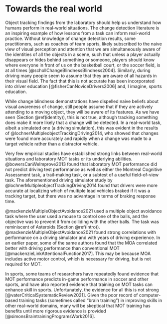 # Towards the real world

Object tracking findings from the laboratory should help us understand how humans perform in real-world situations. The change detection literature is an inspiring example of how lessons from a task can inform real-world practice. Without knowledge of change detection results, some practitioners, such as coaches of team sports, likely subscribed to the naive view of visual perception and attention that we are simultaneously aware of the identities of all the objects in a scene, such that unless a player actually disappears or hides behind something or someone, players should know where everyone in front of us on the basketball court, or the soccer field, is at all times [@schollChangeBlindnessBlindness2004]. Similarly, during driving many people seem to assume that they are aware of all hazards in their visual field. The fact that this is not accurate has been incorporated into driver education [@fisherCanNoviceDrivers2006] and, I imagine, sports education.

While change blindness demonstrations have dispelled naive beliefs about visual awareness of change, still people assume that if they are actively attending to a moving object, they will be aware of its features. As we have seen (Section \@ref(identity)), this is not true, although tracking something does make it more likely that a change will be detected. In a real-world task, albeit a simulated one (a driving simulation), this was evident in the results of @lochnerMultipleobjectTrackingDriving2014, who showed that changes were found more accurately and rapidly when a change was made to a target vehicle rather than a distractor vehicle.

Very few empirical studies have established strong links between real-world situations and laboratory MOT tasks or its underlying abilities. @bowersCanWeImprove2013 found that laboratory MOT performance did not predict driving test performance as well as either the Montreal Cognitive Assessment task, a trail-making task, or a subtest of a useful field-of-view task. The aforementioned driving simulator study by @lochnerMultipleobjectTrackingDriving2014 found that drivers were more accurate at localizing which of multiple lead vehicles braked if it was a tracking target, but there was no advantage in terms of braking response time. 

@mackenzieMultipleObjectAvoidance2021 used a multiple object avoidance task where the user used a mouse to control one of the balls, and the objective was to prevent it from colliding with the other balls. The task was reminiscent of Asteroids (Section \@ref(intro)). @mackenzieMultipleObjectAvoidance2021 found strong correlations with performance on a driving simulator and with years of driving experience. In an earlier paper, some of the same authors found that the MOA correlated better with driving performance than conventional MOT [@mackenzieLinkAttentionalFunction2017]. This may be because MOA includes active motor control, which is necessary for driving, but is not required for MOT.

In sports, some teams of researchers have repeatedly found evidence that MOT performance predicts in-game performance in soccer and other sports, and have also reported evidence that training on MOT tasks can enhance skill in sports. Unfortunately, the evidence for all this is not strong [@vaterCriticalSystematicReview2021]. Given the poor record of computer-based training tasks (sometimes called "brain training") in improving skills in other real-world domains, many will be skeptical that MOT training has benefits until more rigorous evidence is provided [@simonsBraintrainingProgramsWork2016].

<!--ADD @jarvisNeuroTrackerMultipleObject2022 NeuroTracker Multiple Object Tracking Ability Predicts Novice Performance on a Simulated Air Traffic Control Task-->
